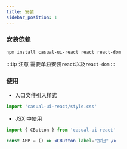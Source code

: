 ```yaml
---
title: 安装
sidebar_position: 1
---
```


### 安装依赖

```shell
npm install casual-ui-react react react-dom
```

:::tip 注意
需要单独安装`react`以及`react-dom`
:::

### 使用

- 入口文件引入样式

```js
import 'casual-ui-react/style.css'
```

- JSX 中使用

```jsx
import { CButton } from 'casual-ui-react'

const APP = () => <CButton label="按钮" />
```
